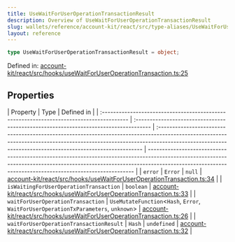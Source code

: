 ```yaml
---
title: UseWaitForUserOperationTransactionResult
description: Overview of UseWaitForUserOperationTransactionResult
slug: wallets/reference/account-kit/react/src/type-aliases/UseWaitForUserOperationTransactionResult
layout: reference
---
```


```ts
type UseWaitForUserOperationTransactionResult = object;
```

Defined in: [account-kit/react/src/hooks/useWaitForUserOperationTransaction.ts:25](https://github.com/alchemyplatform/aa-sdk/blob/49e74eee8606f480b200b4612d00d950da8a8742/account-kit/react/src/hooks/useWaitForUserOperationTransaction.ts#L25)

## Properties

| Property                                                                                 | Type                                                                                 | Defined in                                                                                                                                                                                                                            |
| :--------------------------------------------------------------------------------------- | :----------------------------------------------------------------------------------- | :------------------------------------------------------------------------------------------------------------------------------------------------------------------------------------------------------------------------------------ | ------------------------------------------------------------------------------------------------------------------------------------------------------------------------------------------------------------------------------------- |
| <a id="error" /> `error`                                                                 | `Error`                                                                              | `null`                                                                                                                                                                                                                                | [account-kit/react/src/hooks/useWaitForUserOperationTransaction.ts:34](https://github.com/alchemyplatform/aa-sdk/blob/49e74eee8606f480b200b4612d00d950da8a8742/account-kit/react/src/hooks/useWaitForUserOperationTransaction.ts#L34) |
| <a id="iswaitingforuseroperationtransaction" /> `isWaitingForUserOperationTransaction`   | `boolean`                                                                            | [account-kit/react/src/hooks/useWaitForUserOperationTransaction.ts:33](https://github.com/alchemyplatform/aa-sdk/blob/49e74eee8606f480b200b4612d00d950da8a8742/account-kit/react/src/hooks/useWaitForUserOperationTransaction.ts#L33) |
| <a id="waitforuseroperationtransaction" /> `waitForUserOperationTransaction`             | `UseMutateFunction`\<`Hash`, `Error`, `WaitForUserOperationTxParameters`, `unknown`> | [account-kit/react/src/hooks/useWaitForUserOperationTransaction.ts:26](https://github.com/alchemyplatform/aa-sdk/blob/49e74eee8606f480b200b4612d00d950da8a8742/account-kit/react/src/hooks/useWaitForUserOperationTransaction.ts#L26) |
| <a id="waitforuseroperationtransactionresult" /> `waitForUserOperationTransactionResult` | `Hash`                                                                               | `undefined`                                                                                                                                                                                                                           | [account-kit/react/src/hooks/useWaitForUserOperationTransaction.ts:32](https://github.com/alchemyplatform/aa-sdk/blob/49e74eee8606f480b200b4612d00d950da8a8742/account-kit/react/src/hooks/useWaitForUserOperationTransaction.ts#L32) |
